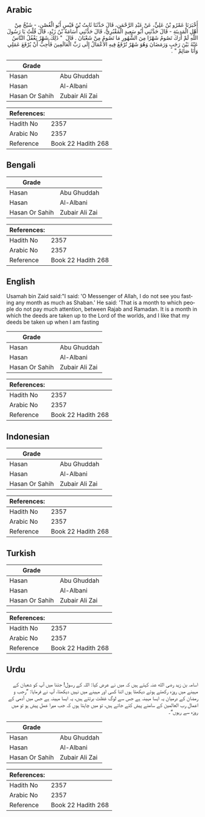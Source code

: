 ## Arabic


<div dir="rtl" lang="ar" style={{fontSize:'larger',backgroundColor:'#f8f9fa',padding:20}}>
أَخْبَرَنَا عَمْرُو بْنُ عَلِيٍّ، عَنْ عَبْدِ الرَّحْمَنِ، قَالَ حَدَّثَنَا ثَابِتُ بْنُ قَيْسٍ أَبُو الْغُصْنِ، - شَيْخٌ مِنْ أَهْلِ الْمَدِينَةِ - قَالَ حَدَّثَنِي أَبُو سَعِيدٍ الْمَقْبُرِيُّ، قَالَ حَدَّثَنِي أُسَامَةُ بْنُ زَيْدٍ، قَالَ قُلْتُ يَا رَسُولَ اللَّهِ لَمْ أَرَكَ تَصُومُ شَهْرًا مِنَ الشُّهُورِ مَا تَصُومُ مِنْ شَعْبَانَ ‏.‏ قَالَ ‏ "‏ ذَلِكَ شَهْرٌ يَغْفُلُ النَّاسُ عَنْهُ بَيْنَ رَجَبٍ وَرَمَضَانَ وَهُوَ شَهْرٌ تُرْفَعُ فِيهِ الأَعْمَالُ إِلَى رَبِّ الْعَالَمِينَ فَأُحِبُّ أَنْ يُرْفَعَ عَمَلِي وَأَنَا صَائِمٌ ‏"‏ ‏.‏
</div>
<div style={{backgroundColor:'#f8f9fa',padding:20, marginBottom: 10}}><table> <thead> <tr> <th>Grade</th> <th></th> </tr> </thead> <tbody> <tr><td>Hasan</td><td>Abu Ghuddah</td></tr><tr><td>Hasan</td><td>Al-Albani</td></tr><tr><td>Hasan Or Sahih</td><td>Zubair Ali Zai</td></tr></tbody></table><table> <thead> <tr> <th>References:</th> <th></th> </tr> </thead> <tbody><tr><td>Hadith No</td><td>2357</td></tr><tr><td>Arabic No</td><td>2357</td></tr><tr><td>Reference</td><td>Book 22 Hadith 268</td></tr></tbody></table></div>

## Bengali


<div dir="ltr" lang="bn" style={{fontSize:'larger',backgroundColor:'#f8f9fa',padding:20}}>

</div>
<div style={{backgroundColor:'#f8f9fa',padding:20, marginBottom: 10}}><table> <thead> <tr> <th>Grade</th> <th></th> </tr> </thead> <tbody> <tr><td>Hasan</td><td>Abu Ghuddah</td></tr><tr><td>Hasan</td><td>Al-Albani</td></tr><tr><td>Hasan Or Sahih</td><td>Zubair Ali Zai</td></tr></tbody></table><table> <thead> <tr> <th>References:</th> <th></th> </tr> </thead> <tbody><tr><td>Hadith No</td><td>2357</td></tr><tr><td>Arabic No</td><td>2357</td></tr><tr><td>Reference</td><td>Book 22 Hadith 268</td></tr></tbody></table></div>

## English


<div dir="ltr" lang="en" style={{fontSize:'larger',backgroundColor:'#f8f9fa',padding:20}}>
Usamah bin Zaid said:"I said: 'O Messenger of Allah, I do not see you fasting any month as much as Shaban.' He said: 'That is a month to which people do not pay much attention, between Rajab and Ramadan. It is a month in which the deeds are taken up to the Lord of the worlds, and I like that my deeds be taken up when I am fasting
</div>
<div style={{backgroundColor:'#f8f9fa',padding:20, marginBottom: 10}}><table> <thead> <tr> <th>Grade</th> <th></th> </tr> </thead> <tbody> <tr><td>Hasan</td><td>Abu Ghuddah</td></tr><tr><td>Hasan</td><td>Al-Albani</td></tr><tr><td>Hasan Or Sahih</td><td>Zubair Ali Zai</td></tr></tbody></table><table> <thead> <tr> <th>References:</th> <th></th> </tr> </thead> <tbody><tr><td>Hadith No</td><td>2357</td></tr><tr><td>Arabic No</td><td>2357</td></tr><tr><td>Reference</td><td>Book 22 Hadith 268</td></tr></tbody></table></div>

## Indonesian


<div dir="ltr" lang="id" style={{fontSize:'larger',backgroundColor:'#f8f9fa',padding:20}}>

</div>
<div style={{backgroundColor:'#f8f9fa',padding:20, marginBottom: 10}}><table> <thead> <tr> <th>Grade</th> <th></th> </tr> </thead> <tbody> <tr><td>Hasan</td><td>Abu Ghuddah</td></tr><tr><td>Hasan</td><td>Al-Albani</td></tr><tr><td>Hasan Or Sahih</td><td>Zubair Ali Zai</td></tr></tbody></table><table> <thead> <tr> <th>References:</th> <th></th> </tr> </thead> <tbody><tr><td>Hadith No</td><td>2357</td></tr><tr><td>Arabic No</td><td>2357</td></tr><tr><td>Reference</td><td>Book 22 Hadith 268</td></tr></tbody></table></div>

## Turkish


<div dir="ltr" lang="tr" style={{fontSize:'larger',backgroundColor:'#f8f9fa',padding:20}}>

</div>
<div style={{backgroundColor:'#f8f9fa',padding:20, marginBottom: 10}}><table> <thead> <tr> <th>Grade</th> <th></th> </tr> </thead> <tbody> <tr><td>Hasan</td><td>Abu Ghuddah</td></tr><tr><td>Hasan</td><td>Al-Albani</td></tr><tr><td>Hasan Or Sahih</td><td>Zubair Ali Zai</td></tr></tbody></table><table> <thead> <tr> <th>References:</th> <th></th> </tr> </thead> <tbody><tr><td>Hadith No</td><td>2357</td></tr><tr><td>Arabic No</td><td>2357</td></tr><tr><td>Reference</td><td>Book 22 Hadith 268</td></tr></tbody></table></div>

## Urdu


<div dir="rtl" lang="ur" style={{fontSize:'larger',backgroundColor:'#f8f9fa',padding:20}}>
اسامہ بن زید رضی الله عنہ کہتے ہیں کہ میں نے عرض کیا: اللہ کے رسول! جتنا میں آپ کو شعبان کے مہینے میں روزہ رکھتے ہوئے دیکھتا ہوں اتنا کسی اور مہینے میں نہیں دیکھتا، آپ نے فرمایا: ”رجب و رمضان کے درمیان یہ ایسا مہینہ ہے جس سے لوگ غفلت برتتے ہیں، یہ ایسا مہینہ ہے جس میں آدمی کے اعمال رب العالمین کے سامنے پیش کئے جاتے ہیں، تو میں چاہتا ہوں کہ جب میرا عمل پیش ہو تو میں روزہ سے رہوں“۔
</div>
<div style={{backgroundColor:'#f8f9fa',padding:20, marginBottom: 10}}><table> <thead> <tr> <th>Grade</th> <th></th> </tr> </thead> <tbody> <tr><td>Hasan</td><td>Abu Ghuddah</td></tr><tr><td>Hasan</td><td>Al-Albani</td></tr><tr><td>Hasan Or Sahih</td><td>Zubair Ali Zai</td></tr></tbody></table><table> <thead> <tr> <th>References:</th> <th></th> </tr> </thead> <tbody><tr><td>Hadith No</td><td>2357</td></tr><tr><td>Arabic No</td><td>2357</td></tr><tr><td>Reference</td><td>Book 22 Hadith 268</td></tr></tbody></table></div>